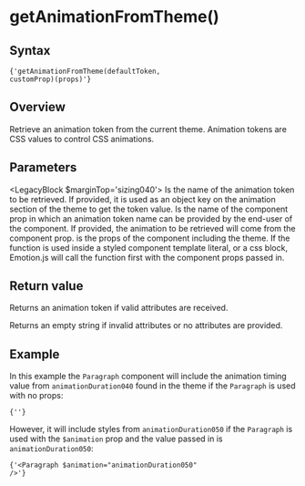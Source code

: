 

# getAnimationFromTheme()

## Syntax

<Code>{'getAnimationFromTheme(defaultToken, customProp)(props)'}</Code>

## Overview

Retrieve an animation token from the current theme. Animation tokens are CSS values to control CSS animations.

## Parameters

<LegacyBlock $marginTop='sizing040'>
  <Prop name='defaultToken' type='ThemeToken'>
    Is the name of the animation token to be retrieved. If provided, it is used as an object key on the animation section of the theme to get the token value.
  </Prop>
  <Prop name='customProp' type="Exclude<keyof Props, 'theme'>">
    Is the name of the component prop in which an animation token name can be provided by the end-user of the component. If provided, the animation to be retrieved will come from the component prop.
  </Prop>
  <Prop name='props' type='Props'>
    is the props of the component including the theme. If the function is used inside a styled component template literal, or a css block, Emotion.js will call the function first with the component props passed in.
  </Prop>
</LegacyBlock>

## Return value

Returns an animation token if valid attributes are received.

Returns an empty string if invalid attributes or no attributes are provided.

## Example

<CodeFromFile language="text" path="examples/utils/get-animation-from-theme.tsx"/>

In this example the `Paragraph` component will include the animation timing value from `animationDuration040` found in the theme if the `Paragraph` is used with no props:

<Code>{'<Paragraph />'}</Code>

However, it will include styles from `animationDuration050` if the `Paragraph` is used with the `$animation` prop and the value passed in is `animationDuration050`:

<Code>{'<Paragraph $animation="animationDuration050" />'}</Code>
